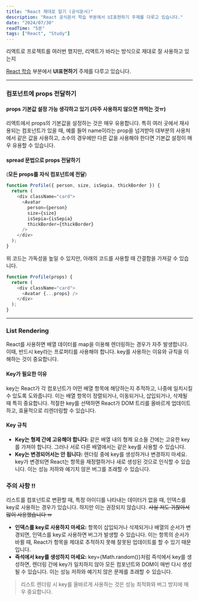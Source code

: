 ```yaml
---
title: "React 제대로 알기 (공식문서)"
description: "React 공식문서 학습 부분에서 UI표현하기 주제를 다루고 있습니다."
date: "2024/07/30"
readTime: "5분"
tags: ["React", "Study"]
---
```

리액트로 프로젝트를 여러번 했지만, 리액트가 바라는 방식으로 제대로 잘 사용하고 있는지

[React 학습](https://ko.react.dev/learn) 부분에서 **UI표현하기** 주제를 다루고 있습니다.


---
### 컴포넌트에 props 전달하기

#### props 기본값 설정 가능 생각하고 있기 (자주 사용하지 않으면 까먹는 것ㅠ)

리액트에서 props의 기본값을 설정하는 것은 매우 유용합니다.
특히 여러 곳에서 재사용되는 컴포넌트가 있을 때, 예를 들어 name이라는 prop을 넘겨받아 대부분의 사용처에서 같은 값을 사용하고, 소수의 경우에만 다른 값을 사용해야 한다면 기본값 설정이 매우 유용할 수 있습니다.



#### spread 문법으로 props 전달하기
(**모든 props를 자식 컴포넌트에 전달**)
```js
function Profile({ person, size, isSepia, thickBorder }) {
  return (
    <div className="card">
      <Avatar
        person={person}
        size={size}
        isSepia={isSepia}
        thickBorder={thickBorder}
      />
    </div>
  );
}
```
위 코드는 가독성을 높일 수 있지만, 아래의 코드를 사용할 때 간결함을 가져갈 수 있습니다.
```js
function Profile(props) {
  return (
    <div className="card">
      <Avatar {...props} />
    </div>
  );
}
```
---

### List Rendering
React를 사용하면 배열 데이터를 map을 이용해 렌더링하는 경우가 자주 발생합니다. 이때, 반드시 key라는 프로퍼티를 사용해야 합니다. key를 사용하는 이유와 규칙을 이해하는 것이 중요합니다.


#### Key가 필요한 이유
key는 React가 각 컴포넌트가 어떤 배열 항목에 해당하는지 추적하고, 나중에 일치시킬 수 있도록 도와줍니다. 이는 배열 항목이 정렬되거나, 이동되거나, 삽입되거나, 삭제될 때 특히 중요합니다. 적절한 key를 선택하면 React가 DOM 트리를 올바르게 업데이트하고, 효율적으로 리렌더링할 수 있습니다.

#### Key 규칙
- **Key는 형제 간에 고유해야 합니다:** 같은 배열 내의 형제 요소들 간에는 고유한 key를 가져야 합니다. 그러나 서로 다른 배열에서는 같은 key를 사용할 수 있습니다.
- **Key는 변경되어서는 안 됩니다:** 렌더링 중에 key를 생성하거나 변경하지 마세요. key가 변경되면 React는 항목을 재정렬하거나 새로 생성된 것으로 인식할 수 있습니다. 이는 성능 저하와 예기치 않은 버그를 초래할 수 있습니다.



### 주의 사항 !!
리스트를 컴포넌트로 변환할 때, 특정 아이디를 나타내는 데이터가 없을 때, 인덱스를 key로 사용하는 경우가 있습니다. 하지만 이는 권장되지 않습니다.
~~사실 저도 귀찮아서 많이 사용했습니다 ㅠ~~

- **인덱스를 key로 사용하지 마세요:** 항목이 삽입되거나 삭제되거나 배열의 순서가 변경되면, 인덱스를 key로 사용하면 버그가 발생할 수 있습니다. 이는 항목의 순서가 바뀔 때, React가 항목을 제대로 추적하지 못해 잘못된 업데이트를 할 수 있기 때문입니다.
- **즉석에서 key를 생성하지 마세요:** key={Math.random()}처럼 즉석에서 key를 생성하면, 렌더링 간에 key가 일치하지 않아 모든 컴포넌트와 DOM이 매번 다시 생성될 수 있습니다. 이는 성능 저하와 예기치 않은 문제를 초래할 수 있습니다.


> 리스트 렌더링 시 key를 올바르게 사용하는 것은 성능 최적화와 버그 방지에 매우 중요합니다.
